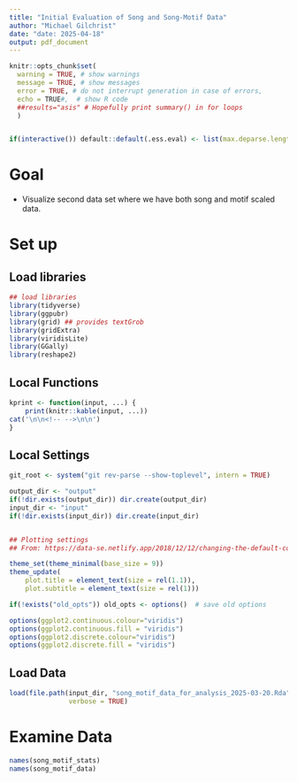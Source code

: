 ```yaml
---
title: "Initial Evaluation of Song and Song-Motif Data"
author: "Michael Gilchrist"
date: "date: 2025-04-18"
output: pdf_document
---
```


```r
knitr::opts_chunk$set(
  warning = TRUE, # show warnings
  message = TRUE, # show messages
  error = TRUE, # do not interrupt generation in case of errors,
  echo = TRUE#,  # show R code
  ##results="asis" # Hopefully print summary() in for loops
  )


if(interactive()) default::default(.ess.eval) <- list(max.deparse.length=1E5, output = TRUE)

```
# Goal

- Visualize second data set where we have both song and motif scaled data.

# Set up

## Load libraries

```r


## load libraries
library(tidyverse)
library(ggpubr)
library(grid) ## provides textGrob
library(gridExtra)
library(viridisLite)
library(GGally)
library(reshape2)
```



## Local Functions

```r

kprint <- function(input, ...) {
    print(knitr::kable(input, ...))
cat('\n\n<!-- -->\n\n')
}
```

## Local Settings

```r
git_root <- system("git rev-parse --show-toplevel", intern = TRUE)

output_dir <- "output"
if(!dir.exists(output_dir)) dir.create(output_dir)
input_dir <- "input"
if(!dir.exists(input_dir)) dir.create(input_dir)


## Plotting settings
## From: https://data-se.netlify.app/2018/12/12/changing-the-default-color-scheme-in-ggplot2/

theme_set(theme_minimal(base_size = 9))
theme_update(
    plot.title = element_text(size = rel(1.1)),
    plot.subtitle = element_text(size = rel(1)))

if(!exists("old_opts")) old_opts <- options()  # save old options

options(ggplot2.continuous.colour="viridis")
options(ggplot2.continuous.fill = "viridis")
options(ggplot2.discrete.colour="viridis")
options(ggplot2.discrete.fill = "viridis")


```

## Load Data

```r

load(file.path(input_dir, "song_motif_data_for_analysis_2025-03-20.Rda"),
               verbose = TRUE)
```


# Examine Data

```r

names(song_motif_stats)
names(song_motif_data)

```
